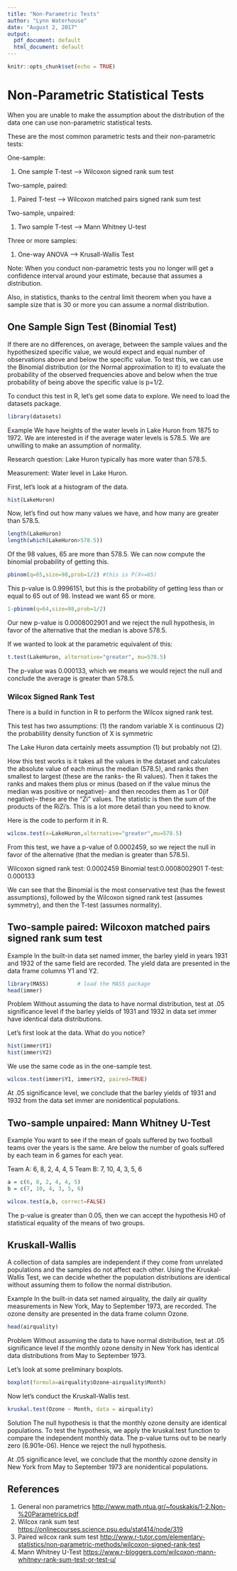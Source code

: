 ```yaml
---
title: "Non-Parametric Tests"
author: "Lynn Waterhouse"
date: "August 2, 2017"
output:
  pdf_document: default
  html_document: default
---
```


```r
knitr::opts_chunk$set(echo = TRUE)
```

# Non-Parametric Statistical Tests

When you are unable to make the assumption about the distribution of the data one can use non-parametric statistical tests.

These are the most common parametric tests and their non-parametric tests:

One-sample:

1. One sample T-test --> Wilcoxon signed rank sum test

Two-sample, paired:

1. Paired T-test --> Wilcoxon matched pairs signed rank sum test

Two-sample, unpaired:

1. Two sample T-test --> Mann Whitney U-test

Three or more samples:

1. One-way ANOVA --> Krusall-Wallis Test

Note: When you conduct non-parametric tests you no longer will get a confidence interval around your estimate, because that assumes a distribution.

Also, in statistics, thanks to the central limit theorem when you have a sample size that is 30 or more you can assume a normal distribution.

## One Sample Sign Test (Binomial Test)
If there are no differences, on average, between the sample values and the hypothesized specific value, we would expect and equal number of observations above and below the specific value.  To test this, we can use the Binomial distribution (or the Normal approximation to it) to evaluate the probability of the observed frequencies above and below when the true probability of being above the specific value is p=1/2.

To conduct this test in R, let's get some data to explore.  We need to load the datasets package.

```r
library(datasets)
```

Example
We have heights of the water levels in Lake Huron from 1875 to 1972. We are interested in if the average water levels is 578.5. We are unwilling to make an assumption of normality.

Research question:  Lake Huron typically has more water than 578.5.

Measurement:  Water level in Lake Huron.


First, let's look at a histogram of the data.
```r
hist(LakeHuron)
```

Now, let's find out how many values we have, and how many are greater than 578.5.
```r
length(LakeHuron)
length(which(LakeHuron>578.5))
```

Of the 98 values, 65 are more than 578.5. We can now compute the binomial probability of getting this.
```r
pbinom(q=65,size=98,prob=1/2) #this is P(X<=65)
```

This p-value is 0.9996151, but this is the probability of getting less than or equal to 65 out of 98. Instead we want 65 or more. 

```r
1-pbinom(q=64,size=98,prob=1/2)
```
Our new p-value is 0.0008002901 and we reject the null hypothesis, in favor of the alternative that the median is above 578.5.

If we wanted to look at the parametric equivalent of this:

```r
t.test(LakeHuron, alternative="greater", mu=578.5)
```
The p-value was 0.000133, which we means we would reject the null and conclude the average is greater than 578.5.

### Wilcox Signed Rank Test
There is a build in function in R to perform the Wilcox signed rank test.

This test has two assumptions:
(1) the random variable X is continuous
(2) the probablility density function of X is symmetric

The Lake Huron data certainly meets assumption (1) but probably not (2).

How this test works is it takes all the values in the dataset and calculates the absolute value of each minus the median (578.5), and ranks then smallest to largest (these are the ranks- the Ri values). Then it takes the ranks and makes them plus or minus (based on if the value minus the median was positive or negative)- and then recodes them as 1 or 0(if negative)-- these are the "Zi" values. The statistic is then the sum of the products of the RiZi's.  This is a lot more detail than you need to know.

Here is the code to perform it in R.

```r
wilcox.test(x=LakeHuron,alternative="greater",mu=578.5)
```

From this test, we have a p-value of 0.0002459, so we reject the null in favor of the alternative (that the median is greater than 578.5).

Wilcoxon signed rank test: 0.0002459
Binomial test:0.0008002901
T-test: 0.000133

We can see that the Binomial is the most conservative test (has the fewest assumptions), followed by the Wilcoxon signed rank test (assumes symmetry), and then the T-test (assumes normality).

## Two-sample paired: Wilcoxon matched pairs signed rank sum test
Example
In the built-in data set named immer, the barley yield in years 1931 and 1932 of the same field are recorded. The yield data are presented in the data frame columns Y1 and Y2.

```r
library(MASS)         # load the MASS package 
head(immer) 
```

Problem
Without assuming the data to have normal distribution, test at .05 significance level if the barley yields of 1931 and 1932 in data set immer have identical data distributions.

Let's first look at the data. What do you notice?
```r
hist(immer$Y1)
hist(immer$Y2)
```

We use the same code as in the one-sample test.

```r
wilcox.test(immer$Y1, immer$Y2, paired=TRUE) 
```
At .05 significance level, we conclude that the barley yields of 1931 and 1932 from the data set immer are nonidentical populations.

## Two-sample unpaired: Mann Whitney U-Test
Example
You want to see if the mean of goals suffered by two football teams over the years is the same. Are below the number of goals suffered by each team in 6 games for each year.

Team A: 6, 8, 2, 4, 4, 5
Team B: 7, 10, 4, 3, 5, 6

```r
a = c(6, 8, 2, 4, 4, 5)
b = c(7, 10, 4, 3, 5, 6)

wilcox.test(a,b, correct=FALSE)
```
The p-value is greater than 0.05, then we can accept the hypothesis H0 of statistical equality of the means of two groups.

## Kruskall-Wallis
A collection of data samples are independent if they come from unrelated populations and the samples do not affect each other. Using the Kruskal-Wallis Test, we can decide whether the population distributions are identical without assuming them to follow the normal distribution.

Example
In the built-in data set named airquality, the daily air quality measurements in New York, May to September 1973, are recorded. The ozone density are presented in the data frame column Ozone.
```r
head(airquality) 
```
Problem
Without assuming the data to have normal distribution, test at .05 significance level if the monthly ozone density in New York has identical data distributions from May to September 1973.

Let's look at some preliminary boxplots.
```r
boxplot(formula=airquality$Ozone~airquality$Month)
```

Now let's conduct the Kruskall-Wallis test.
```r
kruskal.test(Ozone ~ Month, data = airquality) 
```

Solution
The null hypothesis is that the monthly ozone density are identical populations. To test the hypothesis, we apply the kruskal.test function to compare the independent monthly data. The p-value turns out to be nearly zero (6.901e-06). Hence we reject the null hypothesis.

At .05 significance level, we conclude that the monthly ozone density in New York from May to September 1973 are nonidentical populations.




## References
1. General non parametrics <http://www.math.ntua.gr/~fouskakis/1-2.Non-%20Parametrics.pdf>
2. Wilcox rank sum test <https://onlinecourses.science.psu.edu/stat414/node/319>
3. Paired wilcox rank sum test <http://www.r-tutor.com/elementary-statistics/non-parametric-methods/wilcoxon-signed-rank-test>
4. Mann Whitney U-Test <https://www.r-bloggers.com/wilcoxon-mann-whitney-rank-sum-test-or-test-u/>



